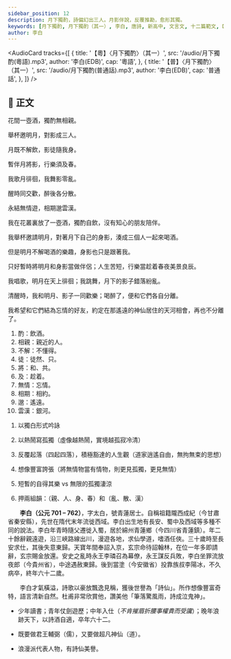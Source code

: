 ```yaml
---
sidebar_position: 12
description: 月下獨酌，詩偏幻出三人。月影伴說，反覆推勘，愈形其獨。
keywords: [月下獨酌, 月下獨酌（其一）, 李白, 唐詩, 新高中, 文言文, 十二篇範文, DSE]
author: 李白
---
```


<!-- <Intro>

</Intro> -->

<AudioCard
  tracks={[
    {
      title: '【粵】〈月下獨酌〉（其一）',
      src: '/audio/月下獨酌(粵語).mp3',
      author: '李白(EDB)',
      cap: '粵語',
    },
    {
      title: '【普】〈月下獨酌〉（其一）',
      src: '/audio/月下獨酌(普通話).mp3',
      author: '李白(EDB)',
      cap: '普通話',
    },
  ]}
/>

## 📖 正文

<div className="main poetry">

花間一壺酒，獨<Annotate title="飲酒。">酌</Annotate>無<Annotate title="親近的人。">相親</Annotate>。

舉杯邀明月，對影成三人。

月既<Annotate title="不懂得。">不解</Annotate>飲，影<Annotate title="徒然、只。">徒</Annotate>隨我身。

暫伴月<Annotate title="和、共。">將</Annotate>影，行樂須<Annotate title="趁着。">及</Annotate>春。

我歌月徘徊，我舞影零亂。

醒時同交歡，醉後各分散。

永結<Annotate title="忘情">無情</Annotate>遊，<Annotate title="相約。">相期</Annotate><Annotate title="遙遠。">邈</Annotate><Annotate title="銀河。">雲漢</Annotate>。

</div>

<Translation>

我在花叢裏放了一壺酒，獨酌自飲，沒有知心的朋友陪伴。

我舉杯邀請明月，對著月下自己的身影，湊成三個人一起來喝酒。

但是明月不解喝酒的樂趣，身影也只是跟著我。

只好暫時將明月和身影當做伴侶；人生苦短，行樂當趁着春夜美景良辰。

我唱歌，明月在天上徘徊；我跳舞，月下的影子錯落紛亂。

清醒時，我和明月、影子一同歡樂；喝醉了，便和它們各自分離。

我希望和它們結為忘情的好友，約定在那遙遠的神仙居住的天河相會，再也不分離了。

</Translation>

<Dictionary>

<ol>

<li>酌：飲酒。</li>
<li>相親：親近的人。</li>
<li>不解：不懂得。</li>
<li>徒：徒然、只。</li>
<li>將：和、共。</li>
<li>及：趁着。</li>
<li>無情：忘情。</li>
<li>相期：相約。</li>
<li>邈：遙遠。</li>
<li>雲漢：銀河。</li>

</ol>

</Dictionary>

<Media>

<Tabs>
  <TabItem value='經典動畫教材套' default>
    <Youtube id='RYAN9CzvS5c' />
  </TabItem>
</Tabs>

</Media>

<Appreciation>

1. 以獨白形式吟詠

2. 以熱鬧寫孤獨（虛像越熱鬧，實境越孤寂冷清）

3. 反覆起落（四起四落），積極豁達的人生觀（道家逍遙自由，無拘無束的思想）

4. 想像豐富誇張（將無情物當有情物，則更見孤獨，更見無情）

5. 短暫的自得其樂 vs 無限的孤獨淒涼

6. 押兩組韻：（親、人、身、春）和（亂、散、漢）

</Appreciation>

<Biography>

　　**李白（公元 701 – 762）**，字太白，號青蓮居士。自稱祖籍隴西成紀（今甘肅省秦安縣），先世在隋代末年流徙西域。李白出生地有長安、蜀中及西域等多種不同的說法。李白年青時隨父遷徙入蜀，居於綿州青蓮鄉（今四川省青蓮鎮）。年二十餘辭親遠遊，沿三峽路線出川，漫遊各地，求仙學道，嗜酒任俠。三十歲時至長安求仕，其後失意東歸。天寶年間奉詔入京，玄宗命待詔翰林，在位一年多即請辭，玄宗賜金放還。安史之亂時永王李璘召為幕僚，永王謀反兵敗，李白坐罪流放夜郎（今貴州省），中途遇赦東歸。後到當塗（今安徽省）投靠族叔李陽冰，不久病卒，終年六十二歲。

　　李白才氣橫溢，詩歌以豪放飄逸見稱，獲後世譽為「詩仙」。所作想像豐富奇特，語言清新自然。杜甫非常欣賞他，讚美他「筆落驚風雨，詩成泣鬼神」。

<Note>

- 少年讀書；青年仗劍遊歷；中年入仕（*不肯摧眉折腰事權貴而受讒*）；晚年浪跡天下，以詩酒自適，卒年六十二。

- 既要做君王輔弼（儒），又要做超凡神仙（道）。

- 浪漫派代表人物，有詩仙美譽。

</Note>

</Biography>



<!-- <Resources>

</Resources> -->
